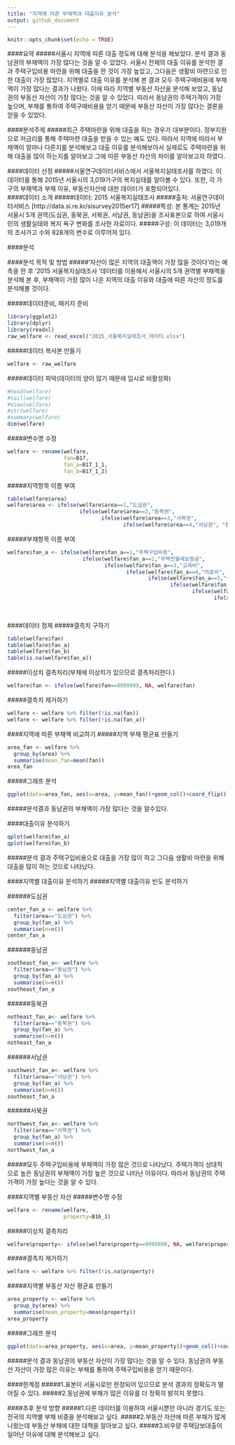 ---
title: "지역에 따른 부채액과 대출이유 분석"   
output: github_document
---

```{r setup, include=FALSE}
knitr::opts_chunk$set(echo = TRUE)
```

####요약
#####서울시 지역에 따른 대출 정도에 대해 분석을 해보았다. 분석 결과 동남권의 부채액이 가장 많다는 것을 알 수 있었다. 서울시 전체의 대출 이유를 분석한 결과 주택구입비용 마련을 위해 대출을 한 것이 가장 높았고, 그다음은 생활비 마련으로 인한 대출이 가장 많았다. 지역별로 대출 이유를 분석해 본 결과 모두 주택구매비용에 부채액이 가장 많다는 결과가 나왔다. 이에 따라 지역별 부동산 자산을 분석해 보았고, 동남권의 부동산 자산이 가장 많다는 것을 알 수 있었다. 따라서 동남권의 주택가격이 가장 높으며, 부채를 통하여 주택구매비용을 얻기 때문에 부동산 자산이 가장 많다는 결론을 얻을 수 있었다.



####분석주제
#####최근 주택마련을 위해 대출을 하는 경우가 대부분이다. 정부지원으로 저금리를 통해 주택마련 대출을 받을 수 있는 예도 있다. 따라서 지역에 따라서 부채액이 얼마나 다른지를 분석해보고 대출 이유를 분석해보아서 실제로도 주택마련을 위해 대출을 많이 하는지를 알아보고 그에 따른 부동산 자산의 차이를 알아보고자 하였다. 

####데이터 선정
#####서울연구데이터서비스에서 서울복지실태조사를 하였다. 이 데이터를 통해 2015년 서울시의 3,019가구의 복지실태를 알아볼 수 있다. 또한, 각 가구의 부채액과 부채 이유, 부동산자산에 대한 데이터가 포함되어있다.  
####데이터 소개
#####데이터: 2015 서울복지실태조사
#####출처: 서울연구데이터서비스 [http://data.si.re.kr/sisurvey2015er17]
#####특성: 본 통계는 2015년 서울시 5개 권역(도심권, 동북권, 서북권, 서남권, 동남권)을 조사표본으로 하여 서울시민의 생활실태와 복지 욕구 변화를 조사한 자료이다. 
#####구성: 이 데이터는 3,019개의 조사가고 수와 828개의 변수로 이루어져 있다.  

####분석

####분석 목적 및 방법
#####'자산이 많은 지역의 대출액이 가장 많을 것이다'라는 예측을 한 후 '2015 서울복지실태조사 '데이터를 이용해서 서울시의 5개 권역별 부채액을 분석해 본 후, 부채액이 가장 많이 나온 지역의 대출 이유와 대출에 따른 자산의 정도를 분석해볼 것이다. 


#####데이터준비, 패키지 준비
```{r}
library(ggplot2)
library(dplyr)
library(readxl)
raw_welfare <- read_excel("2015_서울복지실태조사_데이터.xlsx")
```

#####데이터 복사본 만들기
```{r}
welfare <- raw_welfare
```

#####데이터 파악(데이터의 양이 많기 때문에 임시로 비활성화)
```{r}
#head(welfare)
#tail(welfare)
#View(welfare)
#str(welfare)
#summary(welfare)
dim(welfare)
```

#####변수명 수정

```{r}
welfare <- rename(welfare,
                  fan=B17,
                  fan_a=B17_1_1,
                  fan_b=B17_1_2)
```

#####지역항목 이름 부여
```{r}
table(welfare$area)
welfare$area <- ifelse(welfare$area==1,"도심권",
                       ifelse(welfare$area==2,"동북권",
                              ifelse(welfare$area==3,"서북권",
                                     ifelse(welfare$area==4,"서남권", "동남권"))))
```

#####부채항목 이름 부여
```{r}
welfare$fan_a <- ifelse(welfare$fan_a==1,"주택구입비용",
                        ifelse(welfare$fan_a==2,"주택전월세보증금",
                               ifelse(welfare$fan_a==3,"교육비",
                                      ifelse(welfare$fan_a==4,"의료비",
                                             ifelse(welfare$fan_a==5,"생활비",
                                                    ifelse(welfare$fan_a==6,"자녀 결혼 또는 분가 비용",
                                                           ifelse(welfare$fan_a==7,"이자지불또는부채상환",
                                                                  ifelse(welfare$fan_a==8,"투자목적",
                                                                         ifelse(welfare$fan_a==9,"기타",
                                                                                "사업자금")))))))))
```

####데이터 정제
#####결측치 구하기
```{r}
table(welfare$fan)
table(welfare$fan_a)
table(welfare$fan_b)
table(is.na(welfare$fan_a))
```
#####이상치 결측처리(부채에 이상치가 있으므로 결측처리한다.)
```{r}
welfare$fan <- ifelse(welfare$fan==9999999, NA, welfare$fan)
```
#####결측치 제거하기
```{r}
welfare <- welfare %>% filter(!is.na(fan))
welfare <- welfare %>% filter(!is.na(fan_a))
```
####지역에 따른 부채액 비교하기
#####지역 부채 평균표 만들기
```{r}
area_fan <- welfare %>% 
  group_by(area) %>% 
  summarise(mean_fan=mean(fan))
area_fan
```
#####그래프 분석
```{r}
ggplot(data=area_fan, aes(x=area, y=mean_fan))+geom_col()+coord_flip()
```
#####분석결과 동남권의 부채액이 가장 많다는 것을 알수있다.

####대출이유 분석하기
```{r}
qplot(welfare$fan_a)
qplot(welfare$fan_b)
```
#####분석 결과 주택구입비용으로 대출을 가장 많이 하고 그다음 생활비 마련을 위해 대출을 많이 하는 것으로 나타났다.

####지역별 대출이유 분석하기
#####지역별 대출이유 빈도 분석하기

######도심권  
```{r}
center_fan_a <- welfare %>% 
  filter(area=="도심권") %>% 
  group_by(fan_a) %>% 
  summarise(n=n())
center_fan_a
```

######동남권
```{r}
southeast_fan_a<- welfare %>% 
  filter(area=="동남권") %>% 
  group_by(fan_a) %>% 
  summarise(n=n())
southeast_fan_a
```

######동북권
```{r}
notheast_fan_a<- welfare %>% 
  filter(area=="동북권") %>% 
  group_by(fan_a) %>% 
  summarise(n=n())
notheast_fan_a
```

######서남권
```{r}
southwest_fan_a<- welfare %>% 
  filter(area=="서남권") %>% 
  group_by(fan_a) %>% 
  summarise(n=n())
southeast_fan_a
```

######서북권
```{r}
northwest_fan_a<- welfare %>% 
  filter(area=="서북권") %>% 
  group_by(fan_a) %>% 
  summarise(n=n())
northwest_fan_a
```

#####모두 주택구입비용에 부채액이 가장 많은 것으로 나타났다. 주택가격이 상대적으로 높은 동남권의 부채액이 가장 높은 것으로 나타난 이유이다. 따라서 동남권의 주택가격이 가장 높다는 것을 알 수 있다.

####지역별 부동산 자산
#####변수명 수정
```{r}
welfare <- rename(welfare,
                  property=B16_1)
```
#####이상치 결측처리
```{r}
welfare$property<- ifelse(welfare$property==9999999, NA, welfare$property)
```
#####결측치 제거하기
```{r}
welfare <- welfare %>% filter(!is.na(property))
```
#####지역별 부동산 자산 평균표 만들기
```{r}
area_property <- welfare %>% 
  group_by(area) %>% 
  summarise(mean_property=mean(property))
area_property
```
#####그래프 분석
```{r}
ggplot(data=area_property, aes(x=area, y=mean_property))+geom_col()+coord_flip()
```

#####분석 결과 동남권의 부동산 자산이 가장 많다는 것을 알 수 있다. 동남권의 부동산 자산이 가장 많은 이유는 부채를 통하여 주택구입비용을 얻기 때문이다.

####한계점
#####1.표본이 서울시로만 한정되어 있으므로 분석 결과의 정확도가 떨어질 수 있다.
#####2.동남권에 부채가 많은 이유를 더 정확히 밝히지 못했다.

####추후 분석 방향
#####1.다른 데이터를 이용하여 서울시뿐만 아니라 경기도 또는 전국의 지역별 부채 비중을 분석해보고 싶다.
#####2.부동산 자산에 따른 부채가 많게 나왔는데 부동산 부채에 대한 대책을 알아보고 싶다.
#####3.비우량 주택담보대출이 일어난 이유에 대해 분석해보고 싶다.
